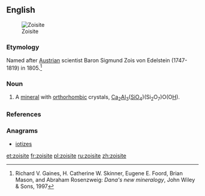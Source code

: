 ==English==
[[Image:Zoïsite.jpg|thumb|Zoisite]]

===Etymology===
Named after [[Austrian]] scientist Baron Sigmund Zois von Edelstein (1747-1819) in 1805.<ref>Richard V. Gaines, H. Catherine W. Skinner, Eugene E. Foord, Brian Mason, and Abraham Rosenzweig: ''Dana's new mineralogy'', John Wiley & Sons, 1997</ref> {{term|-ite}}

===Noun===
{{en-noun}}

# {{context|mineralogy|lang=en}} A [[mineral]] with [[orthorhombic]] crystals, [[calcium|Ca]]<sub>2</sub>[[aluminum|Al]]<sub>3</sub>([[silicon|Si]][[oxygen|O]]<sub>4</sub>)(Si<sub>2</sub>O<sub>7</sub>)O(O[[hydrogen|H]]).

===References===
<references/>

===Anagrams===
* [[iotizes#English|iotizes]]

[[et:zoisite]]
[[fr:zoisite]]
[[pl:zoisite]]
[[ru:zoisite]]
[[zh:zoisite]]